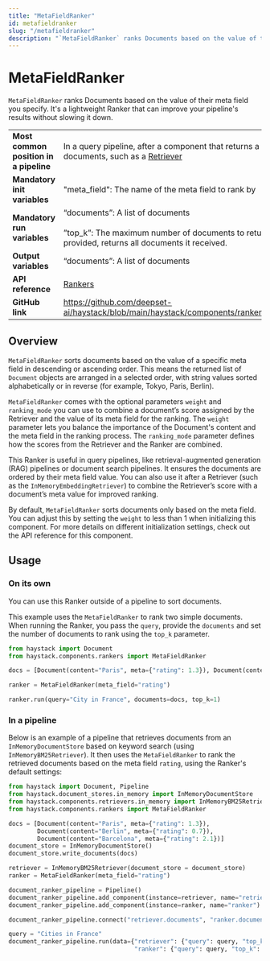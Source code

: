 ```yaml
---
title: "MetaFieldRanker"
id: metafieldranker
slug: "/metafieldranker"
description: "`MetaFieldRanker` ranks Documents based on the value of their meta field you specify. It's a lightweight Ranker that can improve your pipeline's results without slowing it down."
---
```


# MetaFieldRanker

`MetaFieldRanker` ranks Documents based on the value of their meta field you specify. It's a lightweight Ranker that can improve your pipeline's results without slowing it down.

|  |  |
| --- | --- |
| **Most common position in a pipeline** | In a query pipeline, after a component that returns a list of documents, such as a [Retriever](../retrievers.mdx) |
| **Mandatory init variables** | "meta_field": The name of the meta field to rank by |
| **Mandatory run variables** | “documents”: A list of documents  <br /> <br />”top_k”: The maximum number of documents to return. If not provided, returns all documents it received. |
| **Output variables** | “documents”: A list of documents |
| **API reference** | [Rankers](/reference/rankers-api) |
| **GitHub link** | https://github.com/deepset-ai/haystack/blob/main/haystack/components/rankers/meta_field.py |

## Overview

`MetaFieldRanker` sorts documents based on the value of a specific meta field in descending or ascending order. This means the returned list of `Document` objects are arranged in a selected order, with string values sorted alphabetically or in reverse (for example, Tokyo, Paris, Berlin).

`MetaFieldRanker` comes with the optional parameters  `weight` and `ranking_mode` you can use to combine a document’s score assigned by the Retriever and the value of its meta field for the ranking. The `weight` parameter lets you balance the importance of the Document's content and the meta field in the ranking process. The `ranking_mode` parameter defines how the scores from the Retriever and the Ranker are combined.

This Ranker is useful in query pipelines, like retrieval-augmented generation (RAG) pipelines or document search pipelines. It ensures the documents are ordered by their meta field value. You can also use it after a Retriever (such as the `InMemoryEmbeddingRetriever`) to combine the Retriever’s score with a document’s meta value for improved ranking.

By default, `MetaFieldRanker` sorts documents only based on the meta field. You can adjust this by setting the `weight` to less than 1 when initializing this component. For more details on different initialization settings, check out the API reference for this component.

## Usage

### On its own

You can use this Ranker outside of a pipeline to sort documents.

This example uses the `MetaFieldRanker` to rank two simple documents. When running the Ranker, you pass the  `query`, provide the `documents` and set the number of documents to rank using the `top_k` parameter.

```python
from haystack import Document
from haystack.components.rankers import MetaFieldRanker

docs = [Document(content="Paris", meta={"rating": 1.3}), Document(content="Berlin", meta={"rating": 0.7})]

ranker = MetaFieldRanker(meta_field="rating")

ranker.run(query="City in France", documents=docs, top_k=1)
```

### In a pipeline

Below is an example of a pipeline that retrieves documents from an `InMemoryDocumentStore` based on keyword search (using `InMemoryBM25Retriever`). It then uses the `MetaFieldRanker` to rank the retrieved documents based on the meta field `rating`, using the Ranker's default settings:

```python
from haystack import Document, Pipeline
from haystack.document_stores.in_memory import InMemoryDocumentStore
from haystack.components.retrievers.in_memory import InMemoryBM25Retriever
from haystack.components.rankers import MetaFieldRanker

docs = [Document(content="Paris", meta={"rating": 1.3}),
        Document(content="Berlin", meta={"rating": 0.7}),
        Document(content="Barcelona", meta={"rating": 2.1})]
document_store = InMemoryDocumentStore()
document_store.write_documents(docs)

retriever = InMemoryBM25Retriever(document_store = document_store)
ranker = MetaFieldRanker(meta_field="rating")

document_ranker_pipeline = Pipeline()
document_ranker_pipeline.add_component(instance=retriever, name="retriever")
document_ranker_pipeline.add_component(instance=ranker, name="ranker")

document_ranker_pipeline.connect("retriever.documents", "ranker.documents")

query = "Cities in France"
document_ranker_pipeline.run(data={"retriever": {"query": query, "top_k": 3},
                                   "ranker": {"query": query, "top_k": 2}})
```
